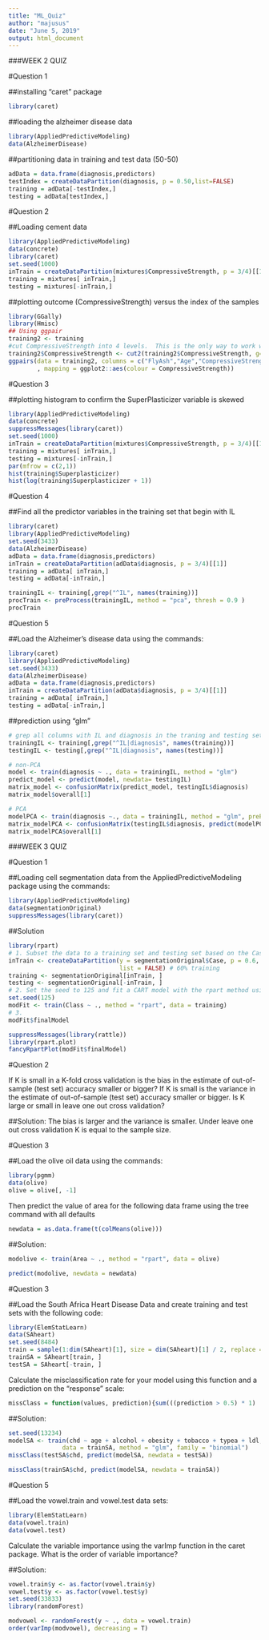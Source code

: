 ```yaml
---
title: "ML_Quiz"
author: "majusus"
date: "June 5, 2019"
output: html_document
---
```


###WEEK 2 QUIZ

#Question 1

##installing "caret" package
```r
library(caret)
```
##loading the alzheimer disease data
```r
library(AppliedPredictiveModeling)
data(AlzheimerDisease)
```

##partitioning data in training and test data (50-50)
```r
adData = data.frame(diagnosis,predictors)
testIndex = createDataPartition(diagnosis, p = 0.50,list=FALSE)
training = adData[-testIndex,]
testing = adData[testIndex,]
```


#Question 2

##Loading cement data
```r
library(AppliedPredictiveModeling)
data(concrete)
library(caret)
set.seed(1000)
inTrain = createDataPartition(mixtures$CompressiveStrength, p = 3/4)[[1]]
training = mixtures[ inTrain,]
testing = mixtures[-inTrain,]
```

##plotting outcome (CompressiveStrength) versus the index of the samples
```r
library(GGally)
library(Hmisc)
## Using ggpair
training2 <- training
#cut CompressiveStrength into 4 levels.  This is the only way to work with colour in ggpair
training2$CompressiveStrength <- cut2(training2$CompressiveStrength, g=4)
ggpairs(data = training2, columns = c("FlyAsh","Age","CompressiveStrength")
        , mapping = ggplot2::aes(colour = CompressiveStrength))
```

#Question 3

##plotting histogram to confirm the SuperPlasticizer variable is skewed
```r
library(AppliedPredictiveModeling)
data(concrete)
suppressMessages(library(caret))
set.seed(1000)
inTrain = createDataPartition(mixtures$CompressiveStrength, p = 3/4)[[1]]
training = mixtures[ inTrain,]
testing = mixtures[-inTrain,]
par(mfrow = c(2,1))
hist(training$Superplasticizer)
hist(log(training$Superplasticizer + 1))
```

#Question 4

##Find all the predictor variables in the training set that begin with IL 
```r
library(caret)
library(AppliedPredictiveModeling)
set.seed(3433)
data(AlzheimerDisease)
adData = data.frame(diagnosis,predictors)
inTrain = createDataPartition(adData$diagnosis, p = 3/4)[[1]]
training = adData[ inTrain,]
testing = adData[-inTrain,]

trainingIL <- training[,grep("^IL", names(training))]
procTrain <- preProcess(trainingIL, method = "pca", thresh = 0.9 )
procTrain
```

#Question 5

##Load the Alzheimer's disease data using the commands:
```r
library(caret)  
library(AppliedPredictiveModeling)  
set.seed(3433)
data(AlzheimerDisease)  
adData = data.frame(diagnosis,predictors)  
inTrain = createDataPartition(adData$diagnosis, p = 3/4)[[1]]
training = adData[ inTrain,]  
testing = adData[-inTrain,]  
```

##prediction using "glm"
```r
# grep all columns with IL and diagnosis in the traning and testing set
trainingIL <- training[,grep("^IL|diagnosis", names(training))]
testingIL <- testing[,grep("^IL|diagnosis", names(testing))]

# non-PCA
model <- train(diagnosis ~ ., data = trainingIL, method = "glm")
predict_model <- predict(model, newdata= testingIL)
matrix_model <- confusionMatrix(predict_model, testingIL$diagnosis)
matrix_model$overall[1]
```

```r
# PCA
modelPCA <- train(diagnosis ~., data = trainingIL, method = "glm", preProcess = "pca",trControl=trainControl(preProcOptions=list(thresh=0.8)))
matrix_modelPCA <- confusionMatrix(testingIL$diagnosis, predict(modelPCA, testingIL))
matrix_modelPCA$overall[1]
```



###WEEK 3 QUIZ

#Question 1

##Loading cell segmentation data from the AppliedPredictiveModeling package using the commands:

```r
library(AppliedPredictiveModeling)
data(segmentationOriginal)
suppressMessages(library(caret))
```

##Solution

```r
library(rpart)
# 1. Subset the data to a training set and testing set based on the Case variable in the data set. 
inTrain <- createDataPartition(y = segmentationOriginal$Case, p = 0.6, 
                               list = FALSE) # 60% training
training <- segmentationOriginal[inTrain, ]
testing <- segmentationOriginal[-inTrain, ]
# 2. Set the seed to 125 and fit a CART model with the rpart method using all predictor variables and default caret settings. (The outcome class is contained in a factor variable called Class with levels "PS" for poorly segmented and "WS" for well segmented.)
set.seed(125)
modFit <- train(Class ~ ., method = "rpart", data = training)
# 3. 
modFit$finalModel
```

```r
suppressMessages(library(rattle))
library(rpart.plot)
fancyRpartPlot(modFit$finalModel)
```


#Question 2

If K is small in a K-fold cross validation is the bias in the estimate of out-of-sample (test set) accuracy smaller or bigger? If K is small is the variance in the estimate of out-of-sample (test set) accuracy smaller or bigger. Is K large or small in leave one out cross validation?

##Solution: 
The bias is larger and the variance is smaller. Under leave one out cross validation K is equal to the sample size.


#Question 3

##Load the olive oil data using the commands:
```r
library(pgmm)
data(olive)
olive = olive[, -1]
```

Then predict the value of area for the following data frame using the tree command with all defaults
```r
newdata = as.data.frame(t(colMeans(olive)))
```

##Solution:

```r
modolive <- train(Area ~ ., method = "rpart", data = olive)
```

```r
predict(modolive, newdata = newdata)
```


#Question 3

##Load the South Africa Heart Disease Data and create training and test sets with the following code:

```r
library(ElemStatLearn)
data(SAheart)
set.seed(8484)
train = sample(1:dim(SAheart)[1], size = dim(SAheart)[1] / 2, replace = F)
trainSA = SAheart[train, ]
testSA = SAheart[-train, ]
```

Calculate the misclassification rate for your model using this function and a prediction on the "response" scale:

```r
missClass = function(values, prediction){sum(((prediction > 0.5) * 1) != values) / length(values)}
```

##Solution:

```r
set.seed(13234)
modelSA <- train(chd ~ age + alcohol + obesity + tobacco + typea + ldl, 
               data = trainSA, method = "glm", family = "binomial")
missClass(testSA$chd, predict(modelSA, newdata = testSA))
```

```r
missClass(trainSA$chd, predict(modelSA, newdata = trainSA))
```


#Question 5

##Load the vowel.train and vowel.test data sets:

```r
library(ElemStatLearn)
data(vowel.train)
data(vowel.test) 
```

Calculate the variable importance using the varImp function in the caret package. What is the order of variable importance?

##Solution:

```r
vowel.train$y <- as.factor(vowel.train$y)
vowel.test$y <- as.factor(vowel.test$y)
set.seed(33833)
library(randomForest)
```

```r
modvowel <- randomForest(y ~ ., data = vowel.train)
order(varImp(modvowel), decreasing = T)
```
